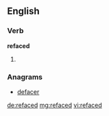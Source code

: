 ==English==

===Verb===
'''refaced'''

# {{en-past of|reface}}

===Anagrams===
* [[defacer#English|defacer]]

[[de:refaced]]
[[mg:refaced]]
[[vi:refaced]]